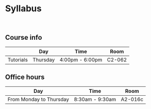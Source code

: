 # Syllabus

<br>

## Course info

|            | Day       | Time              | Room   |
|----------- |-----------|-------------------|--------|
| Tutorials  | Thursday  | 4:00pm - 6:00pm   | C2-062 |

## Office hours

| Day       | Time              | Room   |
|-----------|-------------------|--------|
| From Monday to Thursday  | 8:30am - 9:30am   | A2-016c |